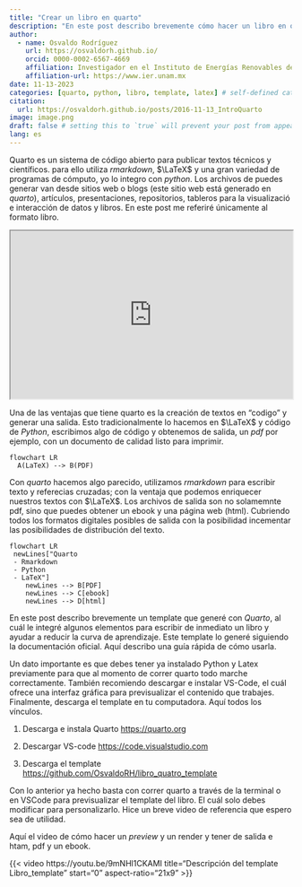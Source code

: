 ```yaml
---
title: "Crear un libro en quarto"
description: "En este post describo brevemente cómo hacer un libro en quarto, las salidas son pdf, html y ebook."
author:
  - name: Osvaldo Rodríguez
    url: https://osvaldorh.github.io/
    orcid: 0000-0002-6567-4669
    affiliation: Investigador en el Instituto de Energías Renovables de la UNAM , Grupo de energía Eólica
    affiliation-url: https://www.ier.unam.mx 
date: 11-13-2023
categories: [quarto, python, libro, template, latex] # self-defined categories
citation: 
  url: https://osvaldorh.github.io/posts/2016-11-13_IntroQuarto
image: image.png
draft: false # setting this to `true` will prevent your post from appearing on your listing page until you're ready!
lang: es 
---
```


Quarto es un sistema de código abierto para publicar textos técnicos y científicos. para ello utiliza *rmarkdown*, $\LaTeX$ y una gran variedad de programas de cómputo, yo lo integro con *python*. Los archivos de puedes generar van desde sitios web o blogs (este sitio web está generado en *quarto*), artículos, presentaciones, repositorios, tableros para la visualizació e interacción de datos y libros. En este post me referiré únicamente al formato libro. 

```{=html}
<iframe width="100%" height="300" src="https://quarto.org/" title="Quarto sitio oficial"></iframe>
```

Una de las ventajas que tiene quarto es la creación de textos en "codigo" y generar una salida. Esto tradicionalmente lo hacemos en $\LaTeX$ y código de *Python*, escribimos algo de código y obtenemos de salida, un *pdf* por ejemplo, con un documento de calidad listo para imprimir.

```mermaid
flowchart LR
  A(LaTeX) --> B(PDF)
```

Con *quarto* hacemos algo parecido, utilizamos *rmarkdown* para escribir texto y referecias cruzadas; con la ventaja que podemos enriquecer nuestros textos con $\LaTeX$. Los archivos de salida son no solamemnte pdf, sino que puedes obtener un ebook y una página web (html). Cubriendo todos los formatos digitales posibles de salida con la posibilidad incementar las posibilidades de distribución del texto.

```mermaid
flowchart LR
 newLines["Quarto
 - Rmarkdown
 - Python
 - LaTeX"]
    newLines --> B[PDF]
    newLines --> C[ebook]
    newLines --> D[html]
```


En este post describo brevemente un template que generé con *Quarto*, al cuál le integré algunos elementos para escribir de inmediato un libro y ayudar a reducir la curva de aprendizaje. Este template lo generé siguiendo la documentación oficial. Aquí describo una guía rápida de cómo usarla.

Un dato importante es que debes tener ya instalado Python y Latex previamente para que al momento de correr quarto todo marche correctamente. También recomiendo descargar e instalar VS-Code, el cuál ofrece una interfaz gráfica para previsualizar el contenido que trabajes. Finalmente, descarga el template en tu computadora. Aquí todos los vínculos. 

1. Descarga e instala Quarto <https://quarto.org>

2. Descargar VS-code <https://code.visualstudio.com>

3. Descarga el template <https://github.com/OsvaldoRH/libro_quatro_template>

Con lo anterior ya hecho basta con correr quarto a través de la terminal o en VSCode para previsualizar el template del libro. El cuál solo debes modificar para personalizarlo. Hice un breve video de referencia que espero sea de utilidad.

Aquí el video de cómo hacer un *preview* y un render y tener de salida e htam, pdf y un ebook.

{{< video https://youtu.be/9mNHl1CKAMI
    title="Descripción del template Libro_template"
    start="0"
    aspect-ratio="21x9" 
>}}
